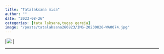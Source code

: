 ```yaml
---
title: "Tatalaksana misa"
author: ""
date: "2023-08-26"
categories: [tata laksana,tugas gereja]
image: "/posts/tatalaksana260823/IMG-20230826-WA0074.jpg"
---
```


\|![](/posts/tatalaksana260823/IMG-20230826-WA0074.jpg) \|

------------------------------------------------------------------------
